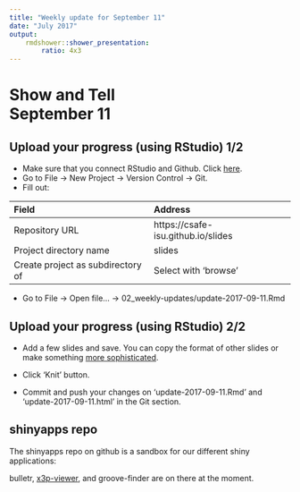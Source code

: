 ```yaml
---
title: "Weekly update for September 11"
date: "July 2017"
output: 
    rmdshower::shower_presentation:
        ratio: 4x3
---
```


# Show and Tell <br> September 11

## Upload your progress (using RStudio) 1/2

- Make sure that you connect RStudio and Github. Click [here](http://happygitwithr.com/rstudio-git-github.html).
- Go to File -> New Project -> Version Control -> Git.
- Fill out:
    
| Field          | Address | 
| :--            | :-- | 
| Repository URL | https://csafe-isu.github.io/slides |
| Project directory name | slides |
| Create project as subdirectory of | Select with 'browse' |

- Go to File -> Open file... -> 02_weekly-updates/update-2017-09-11.Rmd

## Upload your progress (using RStudio) 2/2


- Add a few slides and save. You can copy the format of other slides or make something [more sophisticated](http://rmarkdown.rstudio.com/ioslides_presentation_format.html).

- Click 'Knit' button.

- Commit and push your changes on 'update-2017-09-11.Rmd' and 'update-2017-09-11.html' in the Git section.

## shinyapps repo

The shinyapps repo on github is a sandbox for our different shiny applications:

bulletr, [x3p-viewer](https://x3p-viewer.shinyapps.io/x3p-viewer/), and groove-finder are on there at the moment.

